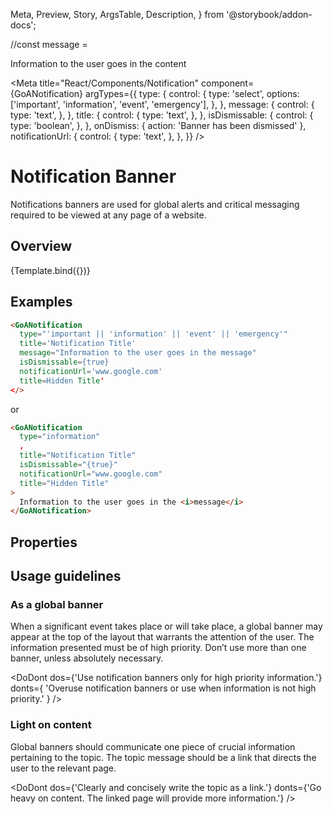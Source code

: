   Meta,
  Preview,
  Story,
  ArgsTable,
  Description,
} from '@storybook/addon-docs';

//const message = <div>Information to the user goes in the content</div>

<Meta
  title="React/Components/Notification"
  component={GoANotification}
  argTypes={{
    type: {
      control: {
        type: 'select',
        options: ['important', 'information', 'event', 'emergency'],
      },
    },
    message: {
      control: {
        type: 'text',
      },
    },
    title: {
      control: {
        type: 'text',
      },
    },
    isDismissable: {
      control: {
        type: 'boolean',
      },
    },
    onDismiss: { action: 'Banner has been dismissed' },
    notificationUrl: {
      control: {
        type: 'text',
      },
    },
  }}
/>

# Notification Banner

Notifications banners are used for global alerts and critical messaging required to be viewed at any page of a website.

## Overview


<Canvas>
  <Story
    name="Variants"
    height={200}
    args={{
      type: 'information',
      message: 'Information to the user goes in the content',
      isDismissable: true,
      notificationUrl: '#',
      title: 'Hidden Title',
    }}
  >
    {Template.bind({})}
  </Story>
</Canvas>

## Examples

```html
<GoANotification
  type="'important || 'information' || 'event' || 'emergency'"
  title='Notification Title'
  message="Information to the user goes in the message"
  isDismissable={true}
  notificationUrl='www.google.com'
  title=Hidden Title'
</>
```

or

```html
<GoANotification
  type="information"
  ,
  title="Notification Title"
  isDismissable="{true}"
  notificationUrl="www.google.com"
  title="Hidden Title"
>
  Information to the user goes in the <i>message</i>
</GoANotification>
```

## Properties

<Description of={GoANotification} />
<ArgsTable of={GoANotification} />

## Usage guidelines

### As a global banner

When a significant event takes place or will take place, a global banner may appear at the top of the layout that warrants the attention of the user. The information presented must be of high priority. Don’t use more than one banner, unless absolutely necessary.

<DoDont
  dos={'Use notification banners only for high priority information.'}
  donts={
    'Overuse notification banners or use when information is not high priority.'
  }
/>

### Light on content

Global banners should communicate one piece of crucial information pertaining to the topic. The topic message should be a link that directs the user to the relevant page.

<DoDont
  dos={'Clearly and concisely write the topic as a link.'}
  donts={'Go heavy on content. The linked page will provide more information.'}
/>
